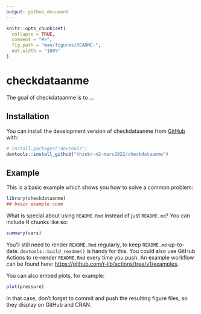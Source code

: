 ```yaml
---
output: github_document
---
```


<!-- README.md is generated from README.Rmd. Please edit that file -->

```r
knitr::opts_chunk$set(
  collapse = TRUE,
  comment = "#>",
  fig.path = "man/figures/README-",
  out.width = "100%"
)
```

# checkdataanme

<!-- badges: start -->
<!-- badges: end -->

The goal of checkdataanme is to ...

## Installation

You can install the development version of checkdataanme from [GitHub](https://github.com/) with:

``` r
# install.packages("devtools")
devtools::install_github("thinkr-n2-mars2022/checkdataanme")
```

## Example

This is a basic example which shows you how to solve a common problem:

```r
library(checkdataanme)
## basic example code
```

What is special about using `README.Rmd` instead of just `README.md`? You can include R chunks like so:

```r
summary(cars)
```

You'll still need to render `README.Rmd` regularly, to keep `README.md` up-to-date. `devtools::build_readme()` is handy for this. You could also use GitHub Actions to re-render `README.Rmd` every time you push. An example workflow can be found here: <https://github.com/r-lib/actions/tree/v1/examples>.

You can also embed plots, for example:

```r
plot(pressure)
```

In that case, don't forget to commit and push the resulting figure files, so they display on GitHub and CRAN.
